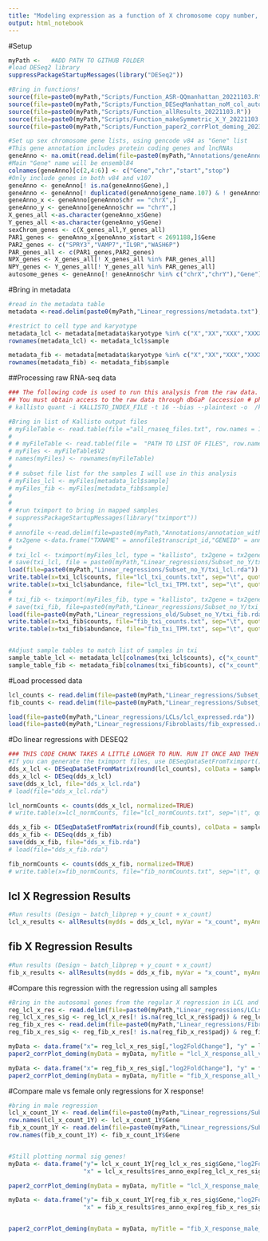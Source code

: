 ```yaml
---
title: "Modeling expression as a function of X chromosome copy number, females only"
output: html_notebook
---
```


#Setup
```r
myPath <-   #ADD PATH TO GITHUB FOLDER
#load DESeq2 library
suppressPackageStartupMessages(library("DESeq2"))

#Bring in functions!
source(file=paste0(myPath,"Scripts/Function_ASR-QQmanhattan_20221103.R"))
source(file=paste0(myPath,"Scripts/Function_DESeqManhattan_noM_col_auto_20221103.R"))
source(file=paste0(myPath,"Scripts/Function_allResults_20221103.R"))
source(file=paste0(myPath,"Scripts/Function_makeSymmetric_X_Y_20221103.R"))
source(file=paste0(myPath,"Scripts/Function_paper2_corrPlot_deming_20230419.R"))

#Set up sex chromosome gene lists, using gencode v84 as "Gene" list
#This gene annotation includes protein coding genes and lncRNAs
geneAnno <- na.omit(read.delim(file=paste0(myPath,"Annotations/geneAnno_proteinCoding_lncRNA_v107_20230426.txt"), stringsAsFactors = FALSE))
#Main "Gene" name will be ensembl84
colnames(geneAnno)[c(2,4:6)] <- c("Gene","chr","start","stop")
#Only include genes in both v84 and v107
geneAnno <- geneAnno[! is.na(geneAnno$Gene),]
geneAnno <- geneAnno[! duplicated(geneAnno$gene_name.107) & ! geneAnno$gene_name.107 %in% c("") & ! duplicated(geneAnno$Gene),]
geneAnno_x <- geneAnno[geneAnno$chr == "chrX",]
geneAnno_y <- geneAnno[geneAnno$chr == "chrY",]
X_genes_all <-as.character(geneAnno_x$Gene)
Y_genes_all <-as.character(geneAnno_y$Gene)
sexChrom_genes <- c(X_genes_all,Y_genes_all)
PAR1_genes <- geneAnno_x[geneAnno_x$start < 2691188,]$Gene
PAR2_genes <- c("SPRY3","VAMP7","IL9R","WASH6P")
PAR_genes_all <- c(PAR1_genes,PAR2_genes)
NPX_genes <- X_genes_all[! X_genes_all %in% PAR_genes_all]
NPY_genes <- Y_genes_all[! Y_genes_all %in% PAR_genes_all]
autosome_genes <- geneAnno[! geneAnno$chr %in% c("chrX","chrY"),"Gene"]
```

#Bring in metadata
```r
#read in the metadata table
metadata <-read.delim(paste0(myPath,"Linear_regressions/metadata.txt"), stringsAsFactors = FALSE)

#restrict to cell type and karyotype
metadata_lcl <- metadata[metadata$karyotype %in% c("X","XX","XXX","XXXX") & metadata$cell_type == "LCL" & metadata$Technical_replicate == "N",]
rownames(metadata_lcl) <- metadata_lcl$sample

metadata_fib <- metadata[metadata$karyotype %in% c("X","XX","XXX","XXXX") & metadata$cell_type == "Fib" & metadata$Technical_replicate == "N",]
rownames(metadata_fib) <- metadata_fib$sample
```

##Processing raw RNA-seq data
```r
### The following code is used to run this analysis from the raw data. Skip below to begin with provided processed data file. ###
## You must obtain access to the raw data through dbGaP (accession # phs002481). Download the fastq files, and run kallisto using the following command:
# kallisto quant -i KALLISTO_INDEX_FILE -t 16 --bias --plaintext -o  /kallisto_OUTPUT_FOLDER/sampleName/ file1fastq.gz file2fastq.gz

#Bring in list of Kallisto output files
# myFileTable <- read.table(file ="all_rnaseq_files.txt", row.names = 1, stringsAsFactors = FALSE)
# 
# # myFileTable <- read.table(file =  "PATH TO LIST OF FILES", row.names = 1, stringsAsFactors = FALSE)
# myFiles <- myFileTable$V2
# names(myFiles) <- rownames(myFileTable)
# 
# # subset file list for the samples I will use in this analysis
# myFiles_lcl <- myFiles[metadata_lcl$sample]
# myFiles_fib <- myFiles[metadata_fib$sample]
# 
# 
# #run tximport to bring in mapped samples
# suppressPackageStartupMessages(library("tximport"))
# 
# annofile <-read.delim(file=paste0(myPath,"Annotations/annotation_with_ERCC.txt"),sep = " ")
# tx2gene <-data.frame("TXNAME" = annofile$transcript_id,"GENEID" = annofile$gene_name)
# 
# txi_lcl <- tximport(myFiles_lcl, type = "kallisto", tx2gene = tx2gene)
# save(txi_lcl, file = paste0(myPath,"Linear_regressions/Subset_no_Y/txi_lcl.rda"))
load(file=paste0(myPath,"Linear_regressions/Subset_no_Y/txi_lcl.rda"))
write.table(x=txi_lcl$counts, file="lcl_txi_counts.txt", sep="\t", quote=FALSE, row.names = TRUE, col.names = TRUE)
write.table(x=txi_lcl$abundance, file="lcl_txi_TPM.txt", sep="\t", quote=FALSE, row.names = TRUE, col.names = TRUE)
# 
# txi_fib <- tximport(myFiles_fib, type = "kallisto", tx2gene = tx2gene)
# save(txi_fib, file=paste0(myPath,"Linear_regressions/Subset_no_Y/txi_fib.rda"))
load(file=paste0(myPath,"Linear_regressions_old/Subset_no_Y/txi_fib.rda"))
write.table(x=txi_fib$counts, file="fib_txi_counts.txt", sep="\t", quote=FALSE, row.names = TRUE, col.names = TRUE)
write.table(x=txi_fib$abundance, file="fib_txi_TPM.txt", sep="\t", quote=FALSE, row.names = TRUE, col.names = TRUE)


#Adjust sample tables to match list of samples in txi
sample_table_lcl <- metadata_lcl[colnames(txi_lcl$counts), c("x_count","y_count","batch_libprep")]
sample_table_fib <- metadata_fib[colnames(txi_fib$counts), c("x_count","y_count","batch_libprep")]
```

#Load processed data
```r
lcl_counts <- read.delim(file=paste0(myPath,"Linear_regressions/Subset_no_Y/lcl_txi_counts.txt"), check.names = FALSE)
fib_counts <- read.delim(file=paste0(myPath,"Linear_regressions/Subset_no_Y/fib_txi_counts.txt"), check.names=FALSE)

load(file=paste0(myPath,"Linear_regressions/LCLs/lcl_expressed.rda"))
load(file=paste0(myPath,"Linear_regressions/Fibroblasts/fib_expressed.rda"))
```

#Do linear regressions with DESEQ2
```r
### THIS CODE CHUNK TAKES A LITTLE LONGER TO RUN. RUN IT ONCE AND THEN COMMENT OUT THE CODE AND LOAD FROM THE R DATA FILES.
#If you can generate the tximport files, use DESeqDataSetFromTximport()
dds_x_lcl <- DESeqDataSetFromMatrix(round(lcl_counts), colData = sample_table_lcl, design = ~ batch_libprep + x_count)
dds_x_lcl <- DESeq(dds_x_lcl)
save(dds_x_lcl, file="dds_x_lcl.rda")
# load(file="dds_x_lcl.rda")

lcl_normCounts <- counts(dds_x_lcl, normalized=TRUE)
# write.table(x=lcl_normCounts, file="lcl_normCounts.txt", sep="\t", quote=FALSE, col.names = TRUE, row.names = TRUE)

dds_x_fib <- DESeqDataSetFromMatrix(round(fib_counts), colData = sample_table_fib, design = ~ batch_libprep + x_count)
dds_x_fib <- DESeq(dds_x_fib)
save(dds_x_fib, file="dds_x_fib.rda")
# load(file="dds_x_fib.rda")

fib_normCounts <- counts(dds_x_fib, normalized=TRUE)
# write.table(x=fib_normCounts, file="fib_normCounts.txt", sep="\t", quote=FALSE, col.names = TRUE, row.names = TRUE)
```

## lcl X Regression Results
```r
#Run results (Design ~ batch_libprep + y_count + x_count)
lcl_x_results <- allResults(mydds = dds_x_lcl, myVar = "x_count", myAnno = geneAnno, expGenes = lcl_expressed, myTitle = "lcl_x_count",myalpha = 0.05, pdfWidth = 3.5, pdfHeight = 3, myYlim = c(-2,1.5))
```

## fib X Regression Results
```r
#Run results (Design ~ batch_libprep + y_count + x_count)
fib_x_results <- allResults(mydds = dds_x_fib, myVar = "x_count", myAnno = geneAnno, expGenes = fib_expressed, myTitle = "fib_x_count",myalpha = 0.05, pdfWidth = 3.5, pdfHeight = 3, myYlim = c(-2,1.5))
```

#Compare this regression with the regression using all samples
```r
#Bring in the autosomal genes from the regular X regression in LCL and fib
reg_lcl_x_res <- read.delim(file=paste0(myPath,"Linear_regressions/LCLs/lcl_x_count_auto_expressed.txt"), stringsAsFactors = FALSE)
reg_lcl_x_res_sig <- reg_lcl_x_res[! is.na(reg_lcl_x_res$padj) & reg_lcl_x_res$padj < 0.05,]
reg_fib_x_res <- read.delim(file=paste0(myPath,"Linear_regressions/Fibroblasts/fib_x_count_auto_expressed.txt"), stringsAsFactors = FALSE)
reg_fib_x_res_sig <- reg_fib_x_res[! is.na(reg_fib_x_res$padj) & reg_fib_x_res$padj < 0.05,]

myData <- data.frame("x"= reg_lcl_x_res_sig[,"log2FoldChange"], "y" = lcl_x_results$res_anno_exp[reg_lcl_x_res_sig$Gene, "log2FoldChange"])
paper2_corrPlot_deming(myData = myData, myTitle = "lcl_X_response_all_v_noY.pdf", myWidth = 2.35, myHeight = 2.35, myXlab = "Log2FC per Chr X, all samples", myYlab = "Log2FC per Chr Y, no Y", demingBehind = TRUE)

myData <- data.frame("x"= reg_fib_x_res_sig[,"log2FoldChange"], "y" = fib_x_results$res_anno_exp[reg_fib_x_res_sig$Gene, "log2FoldChange"])
paper2_corrPlot_deming(myData = myData, myTitle = "fib_X_response_all_v_noY.pdf", myWidth = 2.35, myHeight = 2.35, myXlab = "Log2FC per Chr X, all samples", myYlab = "Log2FC per Chr Y, no Y", demingBehind = TRUE)
```

#Compare male vs female only regressions for X response!
```r
#bring in male regression
lcl_x_count_1Y <- read.delim(file=paste0(myPath,"Linear_regressions/Subset_one_Y/lcl_x_count_auto_expressed.txt"), stringsAsFactors = FALSE)
row.names(lcl_x_count_1Y) <- lcl_x_count_1Y$Gene
fib_x_count_1Y <- read.delim(file=paste0(myPath,"Linear_regressions/Subset_one_Y/fib_x_count_auto_expressed.txt"), stringsAsFactors = FALSE)
row.names(fib_x_count_1Y) <- fib_x_count_1Y$Gene


#Still plotting normal sig genes!
myData <- data.frame("y"= lcl_x_count_1Y[reg_lcl_x_res_sig$Gene,"log2FoldChange"], 
                     "x" = lcl_x_results$res_anno_exp[reg_lcl_x_res_sig$Gene, "log2FoldChange"])

paper2_corrPlot_deming(myData = myData, myTitle = "lcl_X_response_male_v_female.pdf", myWidth = 2.35, myHeight = 2.35, myXlab = "Log2FC per Chr X, female samples (0Y)", myYlab = "Log2FC per Chr X, male samples (1Y)", demingBehind = TRUE)

myData <- data.frame("y"= fib_x_count_1Y[reg_fib_x_res_sig$Gene,"log2FoldChange"], 
                     "x" = fib_x_results$res_anno_exp[reg_fib_x_res_sig$Gene, "log2FoldChange"])


paper2_corrPlot_deming(myData = myData, myTitle = "fib_X_response_male_v_female.pdf", myWidth = 2.35, myHeight = 2.35, myXlab = "Log2FC per Chr X, female samples (0Y)", myYlab = "Log2FC per Chr X, male samples (1Y)", demingBehind = TRUE)
```

